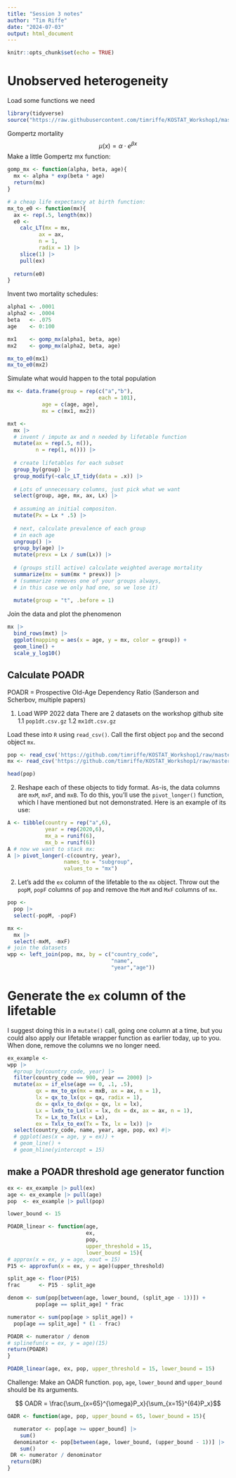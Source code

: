 ```yaml
---
title: "Session 3 notes"
author: "Tim Riffe"
date: "2024-07-03"
output: html_document
---
```


```r
knitr::opts_chunk$set(echo = TRUE)
```

# Unobserved heterogeneity

Load some functions we need
```r
library(tidyverse)
source("https://raw.githubusercontent.com/timriffe/KOSTAT_Workshop1/master/lifetable_functions_2024.R")
```

Gompertz mortality
$$ \mu(x) = \alpha \cdot e^{\beta x}$$
Make a little Gompertz mx function:
```r
gomp_mx <- function(alpha, beta, age){
  mx <- alpha * exp(beta * age)
  return(mx)
}

# a cheap life expectancy at birth function:
mx_to_e0 <- function(mx){
  ax <- rep(.5, length(mx))
  e0 <- 
    calc_LT(mx = mx, 
          ax = ax, 
          n = 1, 
          radix = 1) |> 
    slice(1) |> 
    pull(ex)
  
  return(e0)
}

```

Invent two mortality schedules:

```r
alpha1 <- .0001
alpha2 <- .0004
beta   <- .075
age    <- 0:100

mx1    <- gomp_mx(alpha1, beta, age)
mx2    <- gomp_mx(alpha2, beta, age)

mx_to_e0(mx1)
mx_to_e0(mx2)
```

Simulate what would happen to the total population


```r
mx <- data.frame(group = rep(c("a","b"), 
                             each = 101),
           age = c(age, age),
           mx = c(mx1, mx2)) 
```

```r
mxt <-
  mx |> 
  # invent / impute ax and n needed by lifetable function
  mutate(ax = rep(.5, n()),
         n = rep(1, n())) |> 
  
  # create lifetables for each subset
  group_by(group) |> 
  group_modify(~calc_LT_tidy(data = .x)) |> 
  
  # Lots of unnecessary columns, just pick what we want
  select(group, age, mx, ax, Lx) |> 
  
  # assuming an initial compositon.
  mutate(Px = Lx * .5) |> 
  
  # next, calculate prevalence of each group
  # in each age
  ungroup() |> 
  group_by(age) |> 
  mutate(prevx = Lx / sum(Lx)) |> 
  
  # (groups still active) calculate weighted average mortality
  summarize(mx = sum(mx * prevx)) |> 
  # (summarize removes one of your groups always,
  # in this case we only had one, so we lose it)
  
  mutate(group = "t", .before = 1)
```

Join the data and plot the phenomenon
```r
mx |> 
  bind_rows(mxt) |> 
  ggplot(mapping = aes(x = age, y = mx, color = group)) +
  geom_line() +
  scale_y_log10()
```

## Calculate POADR

POADR = Prospective Old-Age Dependency Ratio
(Sanderson and Scherbov, multiple papers)

1. Load WPP 2022 data
There are 2 datasets on the workshop github site
1.1 `pop1dt.csv.gz`
1.2 `mx1dt.csv.gz`

Load these into `R` using `read_csv()`. Call the first object `pop` and the second object `mx`.

```r
pop <- read_csv('https://github.com/timriffe/KOSTAT_Workshop1/raw/master/Data/pop1dt.csv.gz')
mx <- read_csv('https://github.com/timriffe/KOSTAT_Workshop1/raw/master/Data/mx1dt.csv.gz')

head(pop)
```



2. Reshape each of these objects to tidy format. As-is, the data columns are `mxM`, `mxF`, and `mxB`. To do this, you'll use the `pivot_longer()` function, which I have mentioned but not demonstrated. Here is an example of its use:

```r
A <- tibble(country = rep("a",6),
            year = rep(2020,6),
            mx_a = runif(6),
            mx_b = runif(6))
A # now we want to stack mx:
A |> pivot_longer(-c(country, year), 
                  names_to = "subgroup", 
                  values_to = "mx")
```



2. Let's add the `ex` column of the lifetable to the `mx` object.
Throw out the `popM`, `popF` columns of `pop` and remove the `MxM` and `MxF` columns of `mx`.

```r
pop <-
  pop |> 
  select(-popM, -popF)

mx <-
  mx |> 
  select(-mxM, -mxF)
# join the datasets
wpp <- left_join(pop, mx, by = c("country_code",
                                 "name",
                                 "year","age"))
```

# Generate the `ex` column of the lifetable
I suggest doing this in a `mutate()` call, going one
column at a time, but you could also apply our lifetable wrapper function as earlier today, up to you. When done, remove the columns we no longer need.

```r
ex_example <- 
wpp |> 
  #group_by(country_code, year) |> 
  filter(country_code == 900, year == 2000) |> 
  mutate(ax = if_else(age == 0, .1, .5),
         qx = mx_to_qx(mx = mxB, ax = ax, n = 1),
         lx = qx_to_lx(qx = qx, radix = 1),
         dx = qxlx_to_dx(qx = qx, lx = lx),
         Lx = lxdx_to_Lx(lx = lx, dx = dx, ax = ax, n = 1),
         Tx = Lx_to_Tx(Lx = Lx),
         ex = Txlx_to_ex(Tx = Tx, lx = lx)) |> 
  select(country_code, name, year, age, pop, ex) #|> 
  # ggplot(aes(x = age, y = ex)) +
  # geom_line() +
  # geom_hline(yintercept = 15)
```

## make a POADR threshold age generator function

```r

ex <- ex_example |> pull(ex)
age <- ex_example |> pull(age)
pop  <- ex_example |> pull(pop)

lower_bound <- 15

POADR_linear <- function(age, 
                         ex, 
                         pop, 
                         upper_threshold = 15, 
                         lower_bound = 15){
# approx(x = ex, y = age, xout = 15)
P15 <- approxfun(x = ex, y = age)(upper_threshold)

split_age <- floor(P15)
frac      <- P15 - split_age

denom <- sum(pop[between(age, lower_bound, (split_age - 1))]) +
         pop[age == split_age] * frac

numerator <- sum(pop[age > split_age]) +
  pop[age == split_age] * (1 - frac)

POADR <- numerator / denom
# splinefun(x = ex, y = age)(15)
return(POADR)
}

POADR_linear(age, ex, pop, upper_threshold = 15, lower_bound = 15)

```

Challenge:
Make an OADR function. `pop`, `age`, `lower_bound` and `upper_bound` should be its arguments.

$$ OADR = \frac{\sum_{x=65}^{\omega}P_x}{\sum_{x=15}^{64}P_x}$$
```r

OADR <- function(age, pop, upper_bound = 65, lower_bound = 15){

  numerator <- pop[age >= upper_bound] |> 
    sum()
  denominator <- pop[between(age, lower_bound, (upper_bound - 1))] |> 
    sum()
 DR <- numerator / denominator
 return(DR)
}

```
















